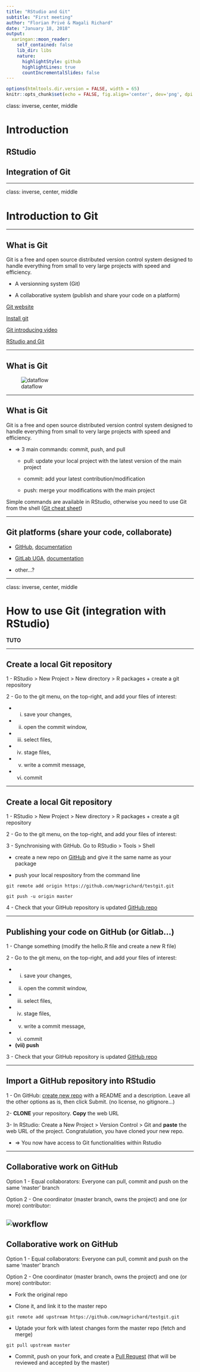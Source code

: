 ```yaml
---
title: "RStudio and Git"
subtitle: "First meeting"
author: "Florian Privé & Magali Richard"
date: "January 18, 2018"
output:
  xaringan::moon_reader:
    self_contained: false
    lib_dir: libs
    nature:
      highlightStyle: github
      highlightLines: true
      countIncrementalSlides: false
---
```


```r
options(htmltools.dir.version = FALSE, width = 65)
knitr::opts_chunk$set(echo = FALSE, fig.align='center', dev='png', dpi = 95)
```

class: inverse, center, middle

# Introduction
## RStudio
## Integration of Git

---

class: inverse, center, middle

# Introduction to Git

---

## What is Git

Git is a free and open source distributed version control system designed to handle everything from small to very large projects with speed and efficiency.

- A versionning system (Git)

- A collaborative system (publish and share your code on a platform)

[Git website](https://git-scm.com/)

[Install git](https://git-scm.com/downloads)

[Git introducing video](https://git-scm.com/video/what-is-version-control)

[RStudio and Git](http://r-pkgs.had.co.nz/git.html)

---

## What is Git

![dataflow](gitdataflow.png)

---


## What is Git

Git is a free and open source distributed version control system designed to handle everything from small to very large projects with speed and efficiency.

- => 3 main commands: commit, push, and pull

  - pull: update your local project with the latest version of the main project

  - commit: add your latest contribution/modification

  - push: merge your modifications with the main project
  
Simple commands are available in RStudio, otherwise you need to use Git from the shell ([Git cheat sheet](https://services.github.com/on-demand/downloads/github-git-cheat-sheet.pdf))

---

## Git platforms (share your code, collaborate)

- [GitHub](https://github.com/magrichard), [documentation](https://guides.github.com/activities/hello-world/)

- [GitLab UGA](https://gricad-gitlab.univ-grenoble-alpes.fr/), [documentation](https://docs.gricad-pages.univ-grenoble-alpes.fr/help/)

- other...?

---

class: inverse, center, middle

# How to use Git (integration with RStudio)  

**TUTO**

---

## Create a local Git repository

1 - RStudio > New Project > New directory > R packages + create a git repository

2 - Go to the git menu, on the top-right, and add your files of interest: 

- (i) save your changes, 

- (ii) open the commit window, 

- (iii) select files, 

- (iv) stage files, 

- (v) write a commit message, 

- (vi) commit

---

## Create a local Git repository 

1 - RStudio > New Project > New directory > R packages + create a git repository

2 - Go to the git menu, on the top-right, and add your files of interest: 

3 - Synchronising with GitHub. Go to RStudio > Tools > Shell

- create a new repo on [GitHub](https://github.com/new) and give it the same name as your package

- push your local respository from the command line

`git remote add origin https://github.com/magrichard/testgit.git`

`git push -u origin master`

4 - Check that your GitHub repository is updated [GitHub repo](https://github.com/magrichard/testgit)

---

## Publishing your code on GitHub (or Gitlab...)


1 - Change something (modify the hello.R file and create a new R file)

2 - Go to the git menu, on the top-right, and add your files of interest: 

- (i) save your changes, 

- (ii) open the commit window, 

- (iii) select files, 

- (iv) stage files, 

- (v) write a commit message, 

- (vi) commit

- **(vii) push**

3 - Check that your GitHub repository is updated [GitHub repo](https://github.com/magrichard/testgit)

---

## Import a GitHub repository into RStudio

1 - On GitHub: [create new repo](https://github.com/new) with a README and a description. Leave all the other options as is, then click Submit. (no license, no gitignore...)

2- **CLONE** your repository. **Copy** the web URL


3- In RStudio: Create a New Project > Version Control > Git and **paste** the web URL of the project. Congratulation, you have cloned your new repo.

- => You now have access to Git functionalities within Rstudio

---

## Collaborative work on GitHub

Option 1 - Equal collaborators: Everyone can pull, commit and push on the same 'master' branch

Option 2 - One coordinator (master branch, owns the project) and one (or more) contributor:

![workflow](workflow.png)
---

## Collaborative work on GitHub

Option 1 - Equal collaborators: Everyone can pull, commit and push on the same 'master' branch

Option 2 - One coordinator (master branch, owns the project) and one (or more) contributor:

- Fork the original repo

- Clone it, and link it to the master repo 

`git remote add upstream https://github.com/magrichard/testgit.git`

- Uptade your fork with latest changes form the master repo (fetch and merge) 

`git pull upstream master`

- Commit, push on your fork, and create a [Pull Request](https://help.github.com/articles/creating-a-pull-request/) (that will be reviewed and accepted by the master)


